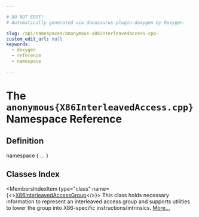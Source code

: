 ```yaml
---

# DO NOT EDIT!
# Automatically generated via docusaurus-plugin-doxygen by Doxygen.

slug: /api/namespaces/anonymous-x86interleavedaccess-cpp-
custom_edit_url: null
keywords:
  - doxygen
  - reference
  - namespace

---
```





# The `anonymous{X86InterleavedAccess.cpp}` Namespace Reference

<DoxygenPage pluginConfig={pluginConfig}>



## Definition

<CodeBlock>namespace &#123; ... &#125;</CodeBlock>

## Classes Index

<MembersIndex>

<MembersIndexItem
  type="class"
  name={<><a href="/docs/api/classes/anonymous-namespace-x86interleavedaccess-cpp-/x86interleavedaccessgroup">X86InterleavedAccessGroup</a></>}>
This class holds necessary information to represent an interleaved access group and supports utilities to lower the group into X86-specific instructions/intrinsics. <a href="/docs/api/classes/anonymous-namespace-x86interleavedaccess-cpp-/x86interleavedaccessgroup/#details">More...</a>
</MembersIndexItem>

</MembersIndex>


</DoxygenPage>
